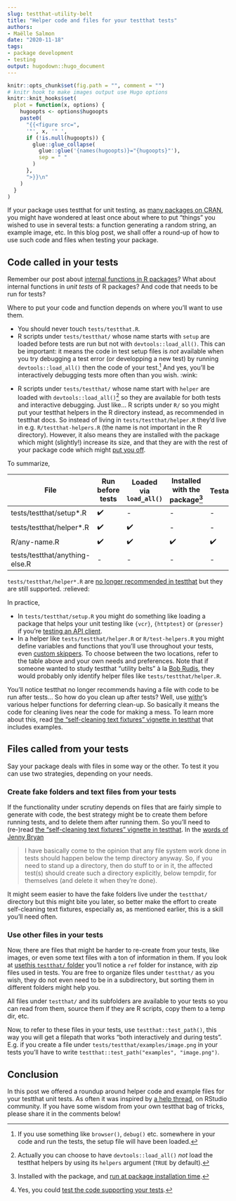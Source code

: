 ```yaml
--- 
slug: testthat-utility-belt
title: "Helper code and files for your testthat tests" 
authors: 
- Maëlle Salmon 
date: "2020-11-18" 
tags: 
- package development 
- testing
output: hugodown::hugo_document
---
```


```r

knitr::opts_chunk$set(fig.path = "", comment = "")
# knitr hook to make images output use Hugo options
knitr::knit_hooks$set(
  plot = function(x, options) {
    hugoopts <- options$hugoopts
    paste0(
      "{{<figure src=",
      '"', x, '" ',
      if (!is.null(hugoopts)) {
        glue::glue_collapse(
          glue::glue('{names(hugoopts)}="{hugoopts}"'),
          sep = " "
        )
      },
      ">}}\n"
    )
  }
)

```

If your package uses testthat for unit testing, as [many packages on CRAN](https://www.tidyverse.org/blog/2019/11/testthat-2-3-0/), you might have wondered at least once about where to put "things" you wished to use in several tests: a function generating a random string, an example image, etc.
In this blog post, we shall offer a round-up of how to use such code and files when testing your package.

## Code called in your tests

Remember our post about [internal functions in R packages](/2019/12/12/internal-functions/)?
What about internal functions in _unit tests_ of R packages?
And code that needs to be run for tests?

Where to put your code and function depends on where you'll want to use them.

* You should never touch `tests/testthat.R`.
* R scripts under `tests/testthat/` whose name starts with `setup` are loaded before tests are run but not with `devtools::load_all()`. This can be important: it means the code in test setup files is _not_ available when you try debugging a test error (or developping a new test) by running `devtools::load_all()` then the code of your test.[^debug] And yes, you'll be interactively debugging tests more often than you wish. :wink:

[^debug]: If you use something like `browser()`, `debug()` etc. somewhere in your code and run the tests, the setup file will have been loaded.

* R scripts under `tests/testthat/` whose name start with `helper` are loaded with `devtools::load_all()`[^options] so they are available for both tests and interactive debugging. Just like... R scripts under `R/` so you might put your testthat helpers in the R directory instead, as recommended in testthat docs. So instead of living in `tests/testthat/helper.R` they'd live in e.g. `R/testthat-helpers.R` (the name is not important in the R directory). However, it also means they are installed with the package which might (slightly!) increase its size, and that they are with the rest of your package code which might [put you off](https://community.rstudio.com/t/why-are-tests-testthat-helper-files-discouraged-in-testthat/85253).

[^options]: Actually you can choose to have `devtools::load_all()` _not_ load the testthat helpers by using its `helpers` argument (`TRUE` by default).

To summarize,

| File                           | Run before tests | Loaded via `load_all()` | Installed with the package[^installed] | Testable[^testable] |
|--------------------------------|------------------|-------------------------|----------------------------|----------|
| tests/testthat/setup\*.R     | ✔️               | \-                      | \-                         | \-       |
| tests/testthat/helper\*.R    | ✔️               | ✔️                      | \-                         | \-       |
| R/any-name.R                   | ✔️               | ✔️                      | ✔️                         | ✔️       |
| tests/testthat/anything-else.R | \-               | \-                      | \-                         | \-       |

`tests/testthat/helper*.R` are [no longer recommended in testthat](https://testthat.r-lib.org/reference/test_dir.html#special-files) but they are still supported. :relieved:

[^installed]: Installed with the package, and [run at package installation time](https://github.com/r-lib/testthat/issues/1206#issuecomment-713519962).
[^testable]: Yes, you could [test the code supporting your tests](https://github.com/r-lib/testthat/issues/1206#issuecomment-713583205).

In practice,

* In `tests/testthat/setup.R` you might do something like loading a package that helps your unit testing like `{vcr}`, `{httptest}` or `{presser}` if you're [testing an API client](https://books.ropensci.org/http-testing/).
* In a helper like `tests/testthat/helper.R` or `R/test-helpers.R` you might define variables and functions that you'll use throughout your tests, even [custom skippers](https://testthat.r-lib.org/articles/skipping.html#helpers). To choose between the two locations, refer to the table above and your own needs and preferences. Note that if someone wanted to study testthat "utility belts" à la [Bob Rudis](https://rud.is/b/2018/04/08/dissecting-r-package-utility-belts/), they would probably only identify helper files like `tests/testthat/helper.R`.

You'll notice testthat no longer recommends having a file with code to be run after tests... So how do you clean up after tests?
Well, use [withr](https://withr.r-lib.org/index.html)'s various helper functions for deferring clean-up.
So basically it means the code for cleaning lives near the code for making a mess.
To learn more about this, read [the "self-cleaning text fixtures" vignette in testthat](https://testthat.r-lib.org/articles/test-fixtures.html) that includes examples.

## Files called from your tests

Say your package deals with files in some way or the other.
To test it you can use two strategies, depending on your needs.

### Create fake folders and text files from your tests

If the functionality under scrutiny depends on files that are fairly simple to generate with code, the best strategy might be to create them before running tests, and to delete them after running them.
So you'll need to (re-)read [the "self-cleaning text fixtures" vignette in testthat](https://testthat.r-lib.org/articles/test-fixtures.html).
In the [words of Jenny Bryan](https://github.com/hadley/r-pkgs/issues/483#issuecomment-691319934)

>  I have basically come to the opinion that any file system work done in tests should happen below the temp directory anyway. So, if you need to stand up a directory, then do stuff to or in it, the affected test(s) should create such a directory explicitly, below tempdir, for themselves (and delete it when they're done).

It might seem easier to have the fake folders live under the `testthat/` directory but this might bite you later, so better make the effort to create self-cleaning text fixtures, especially as, as mentioned earlier, this is a skill you'll need often.

### Use other files in your tests

Now, there are files that might be harder to re-create from your tests, like images, or even some text files with a ton of information in them.
If you look at [usethis `testthat/` folder](https://github.com/r-lib/usethis/tree/master/tests/testthat/) you'll notice a `ref` folder for instance, with zip files used in tests.
You are free to organize files under `testthat/` as you wish, they do not even need to be in a subdirectory, but sorting them in different folders might help you.

All files under `testthat/` and its subfolders are available to your tests so you can read from them, source them if they are R scripts, copy them to a temp dir, etc.

Now, to refer to these files in your tests, use `testthat::test_path()`, this way you will get a filepath that works "both interactively and during tests".
E.g. if you create a file under `tests/testthat/examples/image.png` in your tests you'll have to write `testthat::test_path("examples", "image.png")`.


## Conclusion

In this post we offered a roundup around helper code and example files for your testthat unit tests.
As often it was inspired by [a help thread](https://community.rstudio.com/t/why-are-tests-testthat-helper-files-discouraged-in-testthat/85253), on RStudio community.
If you have some wisdom from your own testthat bag of tricks, please share it in the comments below! 